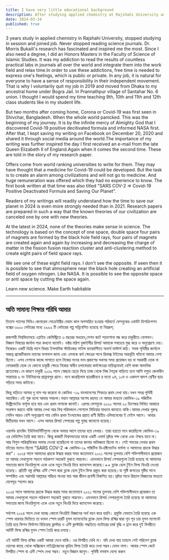```yaml
---
title: I have very little educational background
description: After studying applied chemistry at Rajshahi University and working, I discovered a Covid-19 deactivated formula and informed NASA. My research, recognized globally, explores black hole fields and new scientific theories.
date: 2024-03-24
published: true
---
```


3 years study in applied chemistry in Rajshahi University, stopped studying in session and joined job. Never stopped reading science journals. Dr. Morris Bukaili's research has fascinated and inspired me the most. Since I also need a degree, I did an Honors Masters in the Faculty of Science of Islamic Studies. It was my addiction to read the results of countless practical labs in journals all over the world and integrate them into the work field and relax time.In order to use these addictions, free time is needed to express one's feelings, which is public or private. In any job, it is natural for everyone to have a sense of responsibility in their independent movement. That is why I voluntarily quit my job in 2019 and moved from Dhaka to my ancestral home under Bogra Jail. In Prannathpur village of Santahar No. 6 union. I thought I would spend my time teaching 9th, 10th and 11th and 12th class students like in my student life.

But two months after coming home, Corona or Covid-19 was first seen in Shivchar, Bangladesh. When the whole world panicked. This was the beginning of my journey. It is by the infinite mercy of Almighty God that I discovered Covid-19 positive decitivated formula and informed NASA first. After that, I kept saving my writing on Facebook on December 20, 2020 and shared it through social media around the world.The importance of my writing was further inspired the day I first received an e-mail from the late Queen Elizabeth II of England.Again when it comes the second time.
These are told in the story of my research paper.

Offers come from world ranking universities to write for them. They may have thought that a medicine for Covid-19 could be developed. But the task is to create an alarm among civilizations and will not go to medicine. And huge remuneration was offered which they had no experience to know. The first book written at that time was also titled "SARS COV-2 => Covid-19 Positive Deactivated Formula and Saving Our Planet".

Readers of my writings will readily understand how the time to save our planet in 2024 is even more strongly needed than in 2021. Research papers are prepared in such a way that the known theories of our civilization are canceled one by one with new theories.

At the latest in 2024, none of the theories make sense in science. The technology is based on the concept of one space, double space four pairs of magnets are formed by the black hole field rays, four pairs of magnets are created again and again by increasing and decreasing the charge of matter in the fission fusion reaction cluster and anti-clustering method to create eight pairs of field space rays.

We see one of these eight field rays. I don't see the opposite. If seen then it is possible to see that atmosphere near the black hole creating an artificial field of oxygen nitrogen. Like NASA. It is possible to see the opposite space or anti space by cutting the space again.

Learn new science. Make Earth habitable

---

##   অতি সামান‍্য শিক্ষার পরিধি আমার 

তিতাস গ‍্যাসের সিবিএ জেনারেল সেক্রেটারীর মেয়াদ কাল অপসারিত হওয়ার পরিবর্তে
ফেসবুকের এবাউট ডিসক্রিপশন বক্সের ৩০০০ লেটারের মধ‍্যে ২৯৯২ টি লেটারের গল্প সন্নিবেশিত হয়েছে যা নিম্নরূপ;

রাজশাহী বিশ্ববিদ্যালয়ে এপ্লাইড কেমিস্ট্রিতে ৩ বছরের অধ‍্যয়ন,সেশন জটে পড়াশোনা বন্ধ করে চাকুরীতে যোগদান। বিজ্ঞান বিষয়ের জার্নাল পড়া কখনো থামেনি। ডক্টর মরিশ বুকাইলীর রিসার্চ আমাকে সবচেয়ে মুগ্ধ করে ও অনুপ্রেরণা দেয়। নিজেরও একটি ডিগ্রি লাগে বিধায় ইসলামিক স্টাডিজের সাইন্স ফ‍্যাকাল্টিতে অনার্স মাস্টার্স করি। সমস্ত পৃথিবীর  জার্নালে অজস্র প্র‍্যাকটিক‍্যাল  ল‍্যাবের ফলাফল জানা এবং এসবকে কর্ম ক্ষেত্রের সাথে রিলাক্স টাইমের অন্তর্ভূতি ঘটানো আমার নেশা ছিলো। এসব নেশাকে কাজে লাগাতে হলে নিজের মনের ভাব প্রকাশের অবসর সময় প্রয়োজন হয় যা সরকারী হোক বা বেসরকারি হোক যে কোনো চাকুরী ক্ষেত্রে নিজের স্বাধীন  চলাফেরায় কর্মক্ষেত্রের দায়িত্ববোধই বেশি থাকা স্বাভাবিক প্রত‍্যেকের।যে কারণে চাকুরী ২০১৯ সালে স্বেচ্ছায় ছেড়ে দিয়ে ঢাকা থেকে নিজ পৈতৃক বাড়িতে চলে আসি বগুড়া জেলাধীন সান্তাহার ৬ নং ইউনিয়নের প্রান্নাথপুর গ্রামে। মনে করেছিলাম ছাত্রজীবনে র মতো ৯ম, ১০ম ও একাদশ দ্বাদশ শ্রেণীর ছাত্র পড়িয়ে সময় কাটাবো।

কিন্তু বাড়িতে আসার দু মাস পর করোনা বা কোভিড -১৯ বাংলাদেশের শিবচরে প্রথম দেখা যায়।যখন সমগ্র পৃথিবী আতঙ্কিত।এই শুরু হলো আমার পথচলা।মহান আল্লাহর অশেষ রহমত যে আমার মাধ‍্যমে কোভিড-১৯ পজিটিভ ডিক্ট্রিভেটেড ফর্মূলা হয়ে যায় এবং প্রথম নাসাকে জানাই। এরপর ফেসবুকে ২০২০ সালের ২০ ডিসেম্বর লিখিত আকারে সংরক্ষন করতে থাকি আমার লেখা আর বিশ্ব পরিমন্ডলে সোশ‍্যাল মিডিয়ার মাধ‍্যমে জানাতে থাকি।আমার লেখার গুরুত্ব সেদিন আরও বেশি অনুপ্রেরণা পায় যেদিন প্রথম ইংল‍্যান্ডের প্রয়াত রাণী দ্বিতীয় এলিযাবেথের ই মেইল আসে। আবার দ্বিতীয়বার যখন আসে।  এসব আমার রিসার্চ পেপারের গল্প গুচ্ছে জানানো হয়েছে।

ওয়ার্লড র‍্যাংকিং ইউনিভার্সিটিগুলো থেকে অফার আসে তাদের হয়ে লেখার। তারা হয়তো মনে করেছিলো কোভিড-১৯ এর মেডিসিন তৈরি করা যাবে। কিন্তু  কাজটি বিশ্বসভ‍্যতার মাঝে একটি এলার্ম স্রষ্টার পক্ষ থেকে এবং ঔষধে যাবে না। আর বিপুল  পারিশ্রমিকের অফার দেওয়া হয়েছিলো যা তাদের জানার অভিজ্ঞতা ছিলো না। সেই সময়ের লেখার প্রথম বইয়ের নামেও ছিলো "SARS COV-2 => কোভিড-১৯ পজিটিভ ডিএক্টিভেটেড ফর্মলা ও আমাদের গ্রহকে উদ্ধার করা"।
২০২৪ সালে আমাদের গ্রহকে উদ্ধার করার সময় কতোভাবে ২০২১ সালের তুলনায় বেশি শক্তিশালীভাবে প্রয়োজন তা আমার লেখাগুলো পড়লে পাঠকগণ সহজেই বুঝতে পারবেন। এমনভাবে রিসার্চ পেপারগুলো তৈরি হয়েছে যা আমাদের সভ‍্যতার জানা থিওরিগুলো একে একে  নতুন থিওরি দিয়ে ক‍্যানসেল করেছে।++ ব্ল‍্যাক হোল টুইন ফিল্ড থিওরি দেওয়া হয়েছে। প্রতিটি বস্তু রশ্মির এন্টি স্পেস দ্বারা ব্ল‍্যাক হোল টুইন ফিল্ড প্রস্তুত করা হয়েছে।যা সৃষ্টি জগতের সৃষ্টির সাথে সম্পর্কিত এবং সরাসরি আল্লাহর পরিচয় পাওয়া যায় আর জীবন প্রণালী বিকশিত হয়।স্রষ্টার সাথে রিয়‍্যাল বিজ্ঞানের মাধ‍্যমে যোগসূত্র স্হাপন করে

২০২৪ সালে আমাদের গ্রহকে উদ্ধার করার সময় কতোভাবে ২০২১ সালের তুলনায় বেশি শক্তিশালীভাবে প্রয়োজন তা আমার লেখাগুলো পড়লে পাঠকগণ সহজেই বুঝতে পারবেন। এমনভাবে রিসার্চ পেপারগুলো তৈরি হয়েছে যা আমাদের সভ‍্যতার জানা থিওরিগুলো একে একে  নতুন থিওরি দিয়ে ক‍্যানসেল করেছে।

সর্বশেষ ২০২৪ সালে দেখা যাচ্ছে কোনো থিওরিই বিজ্ঞানের অর্থ বহন করে হয়নি। প্রযুক্তি যেভাবে তৈরি হয়েছে এক স্পেস ধারনার ভিত্তিতে তা ডাবল স্পেস চারটি যুগল ম‍্যাগনেটের ব্ল‍্যাক হোল ফিল্ড রশ্মির দ্বারা পূন পূন চার যুগল ম‍্যাগনেট তৈরি হয়ে ফিশন ফিউশন বিক্রিয়ায় ক্লাস্টার ও এন্টি ক্লাস্টারিং পদ্ধতিতে   ম‍্যাটারের চার্জ বৃদ্ধি ও হ্রাস করে দুই বিপরীতে আটটি ফিল্ড রশ্মির যুগল স্পেস তৈরি করে চলছে। 

এই আটটি ফিল্ড রশ্মির একটি আমরা দেখে থাকি। ওর বিপরীত দেখি না। যদি দেখা যায় তাহলে সেই পরিবেশ ব্ল‍্যাক হোলের কাছে থেকে অক্সিজেন নাইট্রোজেনের কৃত্রিম ফিল্ড তৈরি করে দেখা সম্ভব।যেমন নাসা। আবার  স্পেস কেটে বিপরীত স্পেস বা এন্টি স্পেস দেখা সম্ভব।
নতুন বিজ্ঞান জানুন। পৃথিবী বসবাস যোগ‍্য করুন

